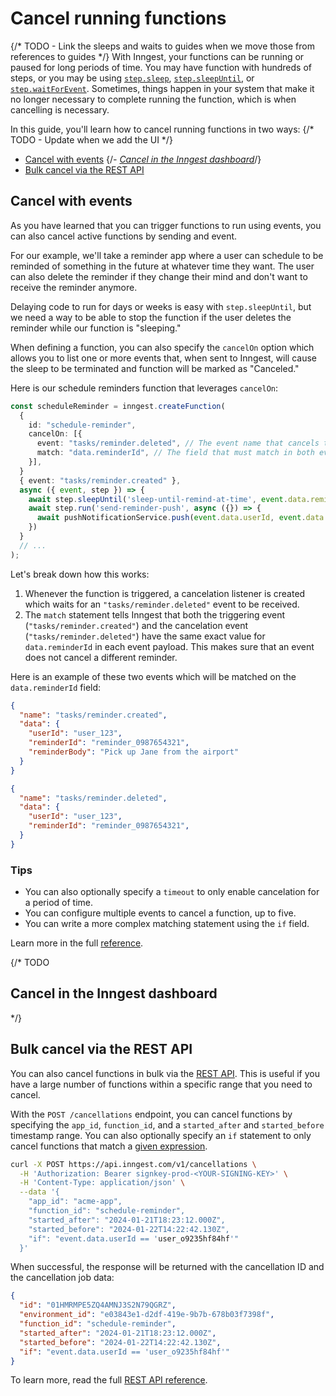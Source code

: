 
# Cancel running functions

{/* TODO - Link the sleeps and waits to guides when we move those from references to guides */}
With Inngest, your functions can be running or paused for long periods of time. You may have function with hundreds of steps, or you may be using [`step.sleep`](/docs/reference/functions/step-sleep), [`step.sleepUntil`](/docs/reference/functions/step-sleep-until), or [`step.waitForEvent`](/docs/reference/functions/step-wait-for-event). Sometimes, things happen in your system that make it no longer necessary to complete running the function, which is when cancelling is necessary.

In this guide, you'll learn how to cancel running functions in two ways: {/* TODO - Update when  we add the UI */}

- [Cancel with events](#cancel-with-events) {/*- [Cancel in the Inngest dashboard](#cancel-in-the-inngest-dashboard)*/}
- [Bulk cancel via the REST API](#bulk-cancel-via-the-rest-api)

## Cancel with events

As you have learned that you can trigger functions to run using events, you can also cancel active functions by sending and event.

For our example, we'll take a reminder app where a user can schedule to be reminded of something in the future at whatever time they want. The user can also delete the reminder if they change their mind and don't want to receive the reminder anymore.

Delaying code to run for days or weeks is easy with `step.sleepUntil`, but we need a way to be able to stop the function if the user deletes the reminder while our function is "sleeping."

When defining a function, you can also specify the `cancelOn` option which allows you to list one or more events that, when sent to Inngest, will cause the sleep to be terminated and function will be marked as "Canceled."

Here is our schedule reminders function that leverages `cancelOn`:

```ts {{ title: "inngest/syncContacts.ts" }}
const scheduleReminder = inngest.createFunction(
  {
    id: "schedule-reminder",
    cancelOn: [{
      event: "tasks/reminder.deleted", // The event name that cancels this function
      match: "data.reminderId", // The field that must match in both events received
    }],
  }
  { event: "tasks/reminder.created" },
  async ({ event, step }) => {
    await step.sleepUntil('sleep-until-remind-at-time', event.data.remindAt);
    await step.run('send-reminder-push', async ({}) => {
      await pushNotificationService.push(event.data.userId, event.data.reminderBody)
    })
  }
  // ...
);
```

Let's break down how this works:

1. Whenever the function is triggered, a cancelation listener is created which waits for an `"tasks/reminder.deleted"` event to be received.
2. The `match` statement tells Inngest that both the triggering event (`"tasks/reminder.created"`) and the cancelation event (`"tasks/reminder.deleted"`) have the same exact value for `data.reminderId` in each event payload. This makes sure that an event does not cancel a different reminder.

Here is an example of these two events which will be matched on the `data.reminderId` field:

<Row>
  <Col>

```json
{
  "name": "tasks/reminder.created",
  "data": {
    "userId": "user_123",
    "reminderId": "reminder_0987654321",
    "reminderBody": "Pick up Jane from the airport"
  }
}
```

  </Col>
  <Col>

```json
{
  "name": "tasks/reminder.deleted",
  "data": {
    "userId": "user_123",
    "reminderId": "reminder_0987654321",
  }
}
```

  </Col>
</Row>


### Tips

* You can also optionally specify a `timeout` to only enable cancelation for a period of time.
* You can configure multiple events to cancel a function, up to five.
* You can write a more complex matching statement using the `if` field.

Learn more in the full [reference](/docs/functions/cancellation).


{/* TODO
## Cancel in the Inngest dashboard
*/}

## Bulk cancel via the REST API

You can also cancel functions in bulk via the [REST API](https://api-docs.inngest.com/docs/inngest-api). This is useful if you have a large number of functions within a specific range that you need to cancel.

With the `POST /cancellations` endpoint, you can cancel functions by specifying the `app_id`, `function_id`, and a `started_after` and `started_before` timestamp range. You can also optionally specify an `if` statement to only cancel functions that match a [given expression](/docs/guides/writing-expressions).

<CodeGroup tag="POST" label="api.inngest.com/v1/cancellations">

```bash {{ title: 'cURL' }}
curl -X POST https://api.inngest.com/v1/cancellations \
  -H 'Authorization: Bearer signkey-prod-<YOUR-SIGNING-KEY>' \
  -H 'Content-Type: application/json' \
  --data '{
    "app_id": "acme-app",
    "function_id": "schedule-reminder",
    "started_after": "2024-01-21T18:23:12.000Z",
    "started_before": "2024-01-22T14:22:42.130Z",
    "if": "event.data.userId == 'user_o9235hf84hf'"
  }'
```

</CodeGroup>

When successful, the response will be returned with the cancellation ID and the cancellation job data:

```json {{ title: 'Response' }}
{
  "id": "01HMRMPE5ZQ4AMNJ3S2N79QGRZ",
  "environment_id": "e03843e1-d2df-419e-9b7b-678b03f7398f",
  "function_id": "schedule-reminder",
  "started_after": "2024-01-21T18:23:12.000Z",
  "started_before": "2024-01-22T14:22:42.130Z",
  "if": "event.data.userId == 'user_o9235hf84hf'"
}
```

To learn more, read the full [REST API reference](https://api-docs.inngest.com/docs/inngest-api).